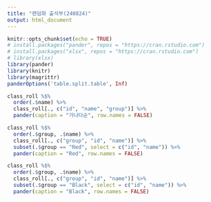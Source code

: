 ```yaml
---
title: "랜덤화 출석부(240824)"
output: html_document
---
```


```r
knitr::opts_chunk$set(echo = TRUE)
# install.packages("pander", repos = "https://cran.rstudio.com")
# install.packages("xlsx", repos = "https://cran.rstudio.com")
# library(xlsx)
library(pander)
library(knitr)
library(magrittr)
panderOptions('table.split.table', Inf)
```

<!--
### Data

```r
load("./red_and_black_240824_data.RData")
```

### 전체 출석부
-->

```r
class_roll %$%
  order(.$name) %>%
  class_roll[., c("id", "name", "group")] %>%
  pander(caption = "가나다순", row.names = FALSE)
```

<P style="page-break-before:always">

```r
class_roll %$%
  order(.$group, .$name) %>%
  class_roll[., c("group", "id", "name")] %>%
  subset(.$group == "Red", select = c("id", "name")) %>%
  pander(caption = "Red", row.names = FALSE)
```

<P style="page-break-before:always">

```r
class_roll %$%
  order(.$group, .$name) %>%
  class_roll[., c("group", "id", "name")] %>%
  subset(.$group == "Black", select = c("id", "name")) %>%
  pander(caption = "Black", row.names = FALSE)
```

<P style="page-break-before:always">

